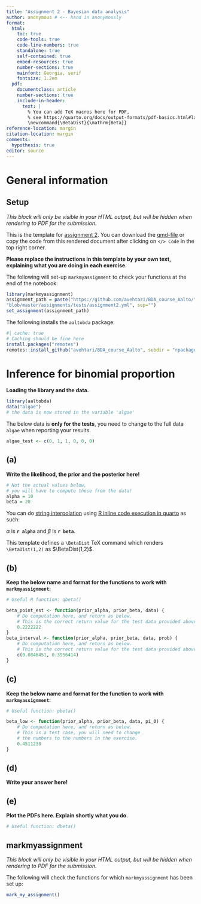 ```yaml
---
title: "Assignment 2 - Bayesian data analysis"
author: anonymous # <-- hand in anonymously
format: 
  html:
    toc: true
    code-tools: true
    code-line-numbers: true
    standalone: true
    self-contained: true
    embed-resources: true  
    number-sections: true
    mainfont: Georgia, serif
    fontsize: 1.2em
  pdf:  
    documentclass: article
    number-sections: true
    include-in-header: 
      text: |
        % You can add TeX macros here for PDF, 
        % see https://quarto.org/docs/output-formats/pdf-basics.html#latex-includes
        \newcommand{\BetaDist}{\mathrm{Beta}}
reference-location: margin
citation-location: margin 
comments:
  hypothesis: true
editor: source
---
```



::: {.hidden}
$$
% You can add TeX macros here for HTML, see https://quarto.org/docs/authoring/markdown-basics.html#equations
\renewcommand{\BetaDist}{\mathrm{Beta}}
$$
:::

# General information

:::: {.content-hidden when-format="pdf"}
::: {.callout-warning}
 
## Setup 

*This block will only be visible in your HTML output, but will be hidden when rendering to PDF for the submission.*



This is the template for [assignment 2](assignment2.html). You can download the [qmd-file](https://raw.githubusercontent.com/avehtari/BDA_course_Aalto/gh-pages/assignments/template2.qmd) or copy the code from this rendered document after clicking on `</> Code` in the top right corner.

**Please replace the instructions in this template by your own text, explaining what you are doing in each exercise.** 

The following will set-up `markmyassignment` to check your functions at the end of the notebook:
 
```r
library(markmyassignment) 
assignment_path = paste("https://github.com/avehtari/BDA_course_Aalto/",
"blob/master/assignments/tests/assignment2.yml", sep="")
set_assignment(assignment_path)    
```       

The following installs the `aaltobda` package:
```r
#| cache: true
# Caching should be fine here
install.packages("remotes")
remotes::install_github("avehtari/BDA_course_Aalto", subdir = "rpackage", upgrade="never")
```

:::
::::


# Inference for binomial proportion

**Loading the library and the data.**
```r
library(aaltobda)
data("algae")
# the data is now stored in the variable 'algae'
```

The below data is **only for the tests**, you need to change to the
full data `algae` when reporting your results.
```r
algae_test <- c(0, 1, 1, 0, 0, 0)
```


## (a)


**Write the likelihood, the prior and the posterior here!**
```r
# Not the actual values below,
# you will have to compute those from the data!
alpha = 10
beta = 20
```

You can do [string interpolation](https://en.wikipedia.org/wiki/String_interpolation) using [R inline code execution in quarto](https://quarto.org/docs/computations/execution-options.html#knitr) as such:

$\alpha$ is **`r alpha`** and $\beta$ is **`r beta`**.

This template defines a `\BetaDist` TeX command which renders `\BetaDist(1,2)` as $\BetaDist(1,2)$.


## (b)


**Keep the below name and format for the functions to work with `markmyassignment`:**
```r
# Useful R function: qbeta()

beta_point_est <- function(prior_alpha, prior_beta, data) {
    # Do computation here, and return as below.
    # This is the correct return value for the test data provided above.
    0.2222222
}
beta_interval <- function(prior_alpha, prior_beta, data, prob) {
    # Do computation here, and return as below.
    # This is the correct return value for the test data provided above.
    c(0.0846451, 0.3956414)
}
```
   


## (c)


**Keep the below name and format for the function to work with `markmyassignment`:**
```r
# Useful function: pbeta()

beta_low <- function(prior_alpha, prior_beta, data, pi_0) {
    # Do computation here, and return as below.
    # This is a test case, you will need to change 
    # the numbers to the numbers in the exercise. 
    0.4511238
}
```


## (d)


**Write your answer here!**


## (e)


**Plot the PDFs here. Explain shortly what you do.**
```r
# Useful function: dbeta()
```



:::: {.content-hidden when-format="pdf"}
::: {.callout-warning}

## markmyassignment

*This block will only be visible in your HTML output, but will be hidden when rendering to PDF for the submission.*


The following will check the functions for which `markmyassignment` has been set up:
 
```r
mark_my_assignment()    
```      

:::
::::

